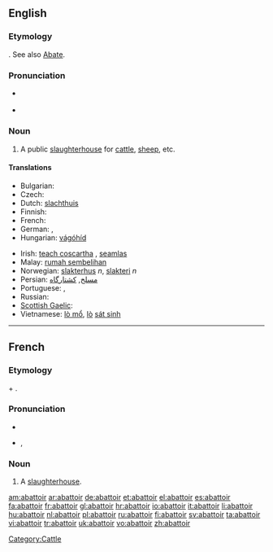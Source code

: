 {{Wikisource1911Enc|Abattoir}}
==English==

===Etymology===
{{etyl|fr|en}} {{term|abattoir|lang=fr}}. See also [[Abate]].

===Pronunciation===
* {{a|UK|US}} {{IPA|/ˈæb.ə.twɑː/}}
* {{audio|en-us-abattoir.ogg|Audio (US)}}

===Noun===
{{en-noun}}

# A public [[slaughterhouse]] for [[cattle]], [[sheep]], etc.

====Translations====
{{trans-top|public slaughterhouse}}
* Bulgarian: {{t+|bg|кланица|f|sc=Cyrl}}
* Czech: {{t-|cs|jatky|f|p}}
* Dutch: [[slachthuis]] {{n}}
* Finnish: {{t-|fi|teurastamo}}
* French: {{t+|fr|abattoir|m}}
* German: {{t-|de|Schlachthaus|n}}, {{t+|de|Schlachthof|m}}
* Hungarian: [[vágóhíd]]
{{trans-mid}}
* Irish: [[teach coscartha]] {{m}}, [[seamlas]]
* Malay: [[rumah sembelihan]]
* Norwegian: [[slakterhus]] ''n'', [[slakteri]] ''n''
* Persian: [[مسلخ]], [[کشتارگاه]]
* Portuguese: {{t+|pt|matadouro}}, {{t+|pt|açougue}}
* Russian: {{t+|ru|бойня|f|tr=bójn'a|sc=Cyrl}}
* [[Scottish Gaelic]]: {{t-|gd|taigh-spadaidh|m|xs=Scottish Gaelic}}
* Vietnamese: [[lò mổ]], [[lò]] [[sát sinh]]
{{trans-bottom}}

----

==French==

===Etymology===
{{term|abattre|Abattre|to slaughter}} + {{term|-oir}}.

===Pronunciation===
* {{audio|Fr-abattoir.ogg|audio}}
* {{IPA|/a.ba.twaʁ/|lang=fr}}, {{SAMPA|/a.ba.twaR/}}

===Noun===
{{fr-noun|m}}

# A [[slaughterhouse]].

[[Category:Cattle]]

[[am:abattoir]]
[[ar:abattoir]]
[[de:abattoir]]
[[et:abattoir]]
[[el:abattoir]]
[[es:abattoir]]
[[fa:abattoir]]
[[fr:abattoir]]
[[gl:abattoir]]
[[hr:abattoir]]
[[io:abattoir]]
[[it:abattoir]]
[[li:abattoir]]
[[hu:abattoir]]
[[nl:abattoir]]
[[pl:abattoir]]
[[ru:abattoir]]
[[fi:abattoir]]
[[sv:abattoir]]
[[ta:abattoir]]
[[vi:abattoir]]
[[tr:abattoir]]
[[uk:abattoir]]
[[vo:abattoir]]
[[zh:abattoir]]